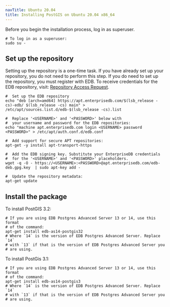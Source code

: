 ```yaml
---
navTitle: Ubuntu 20.04
title: Installing PostGIS on Ubuntu 20.04 x86_64
---
```


Before you begin the installation process, log in as superuser.

```shell
# To log in as a superuser:
sudo su -
```

## Set up the repository

Setting up the repository is a one-time task. If you have already set up your repository, you do not need to perform this step. If you do need to set up the repository, you must register with EDB. To receive credentials for the EDB repository, visit: [Repository Access Request](https://www.enterprisedb.com/repository-access-request).

```shell
#  Set up the EDB repository
echo "deb [arch=amd64] https://apt.enterprisedb.com/$(lsb_release -cs)-edb/ $(lsb_release -cs) main" > /etc/apt/sources.list.d/edb-$(lsb_release -cs).list

#  Replace '<USERNAME>' and '<PASSWORD>' below with
#  your username and password for the EDB repositories:
echo "machine apt.enterprisedb.com login <USERNAME> password <PASSWORD>" > /etc/apt/auth.conf.d/edb.conf

#  Add support for secure APT repositories:
apt-get -y install apt-transport-https

#  Add the EDB signing key. Substitute your EnterpriseDB credentials
#  for the '<USERNAME>' and '<PASSWORD>' placeholders.
wget -q -O - https://<USERNAME>:<PASSWORD>@apt.enterprisedb.com/edb-deb.gpg.key  | sudo apt-key add -

#  Update the repository metadata:
apt-get update
```

## Install the package

To install PostGIS 3.2:

```shell
# If you are using EDB Postgres Advanced Server 13 or 14, use this format
# of the command:
apt-get install edb-as14-postgis32
# Where `14` is the version of EDB Postgres Advanced Server. Replace `14`
# with `13` if that is the version of EDB Postgres Advanced Server you
# are using.
```
To install PostGis 3.1: 

```shell
# If you are using EDB Postgres Advanced Server 13 or 14, use this format
# of the command:
apt-get install edb-as14-postgis3
# Where `14` is the version of EDB Postgres Advanced Server. Replace `14`
# with `13` if that is the version of EDB Postgres Advanced Server you
# are using.
```